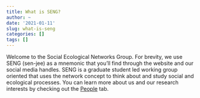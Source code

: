 ```yaml
---
title: What is SENG?
author: ~
date: '2021-01-11'
slug: what-is-seng
categories: []
tags: []
---
```


Welcome to the Social Ecological Networks Group. For brevity, we use SENG (sen-jee) as a mnemonic that you'll find through the website and our social media handles. SENG is a graduate student led working group oriented that uses the network concept to think about and study social and ecological processes. You can learn more about us and our research interests by checking out the [People](https://seng.netlify.app/people/) tab. 